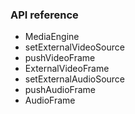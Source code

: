 <PlatformWrapper platform="flutter">

### API reference

- <Link to="{{global.API_REF_FLUTTER_ROOT}}/class_imediaengine.html">MediaEngine</Link>

- <Link to="{{global.API_REF_FLUTTER_ROOT}}/class_imediaengine.html#api_imediaengine_setexternalvideosource">setExternalVideoSource</Link>

- <Link to="{{global.API_REF_FLUTTER_ROOT}}/class_imediaengine.html#api_imediaengine_pushvideoframe">pushVideoFrame</Link>

- <Link to="{{global.API_REF_FLUTTER_ROOT}}/rtc_api_data_type.html#class_externalvideoframe">ExternalVideoFrame</Link>

- <Link to="{{global.API_REF_FLUTTER_ROOT}}/class_imediaengine.html#api_imediaengine_setexternalaudiosource2">setExternalAudioSource</Link>

- <Link to="{{global.API_REF_FLUTTER_ROOT}}/class_imediaengine.html#api_imediaengine_pushaudioframe0">pushAudioFrame</Link>

- <Link to="{{global.API_REF_FLUTTER_ROOT}}/class_iaudioframeobserverbase.html#class_audioframe">AudioFrame</Link>

</PlatformWrapper>
